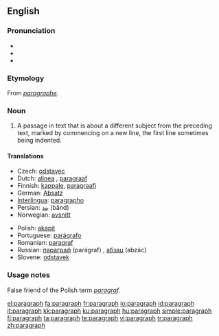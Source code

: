 ==English==

===Pronunciation===
*{{IPA|/ˈpʰɛ.ɹə.gɹæf/}}
*{{SAMPA|/"p_hE.r\@.gr\{f/}}
*{{audio|en-us-paragraph.ogg|Audio (US)}}

===Etymology===
From {{MF.}} ''[[paragraphe]]''.

===Noun===
{{wikipedia}}
{{en-noun}}

# A passage in text that is about a different subject from the preceding text, marked by commencing on a new line, the first line sometimes being indented.

====Translations====
{{trans-top|passage in text}}
*Czech: [[odstavec]] {{m}}
*Dutch: [[alinea]] {{f}}, [[paragraaf]] {{m}}
*Finnish: [[kappale]], [[paragraafi]]
*German: [[Absatz]] {{m}}
*[[Interlingua]]: [[paragrapho]]
*Persian: [[بند]] (bănd)
*Norwegian: [[avsnitt]]
{{trans-mid}}
*Polish: [[akapit]] {{m}}
*Portuguese: [[parágrafo]] {{m}}
*Romanian: [[paragraf]] {{n}}
*Russian: [[параграф]] (parágraf) {{m}}, [[абзац]] (abzác) {{m}}
*Slovene: [[odstavek]] {{m}}
{{trans-bottom}}

===Usage notes===
False friend of the Polish term ''[[paragraf]].''

[[el:paragraph]]
[[fa:paragraph]]
[[fr:paragraph]]
[[io:paragraph]]
[[id:paragraph]]
[[it:paragraph]]
[[kk:paragraph]]
[[ku:paragraph]]
[[hu:paragraph]]
[[simple:paragraph]]
[[fi:paragraph]]
[[ta:paragraph]]
[[te:paragraph]]
[[vi:paragraph]]
[[tr:paragraph]]
[[zh:paragraph]]